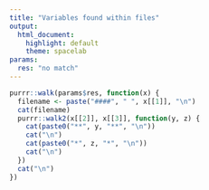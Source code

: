 ```yaml
---
title: "Variables found within files"
output: 
  html_document: 
    highlight: default
    theme: spacelab
params:
  res: "no match"
---
```


```r
purrr::walk(params$res, function(x) {
  filename <- paste("####", " ", x[[1]], "\n")
  cat(filename)
  purrr::walk2(x[[2]], x[[3]], function(y, z) {
    cat(paste0("**", y, "**", "\n"))
    cat("\n")
    cat(paste0("*", z, "*", "\n"))
    cat("\n")
  })
  cat("\n")
})
```
